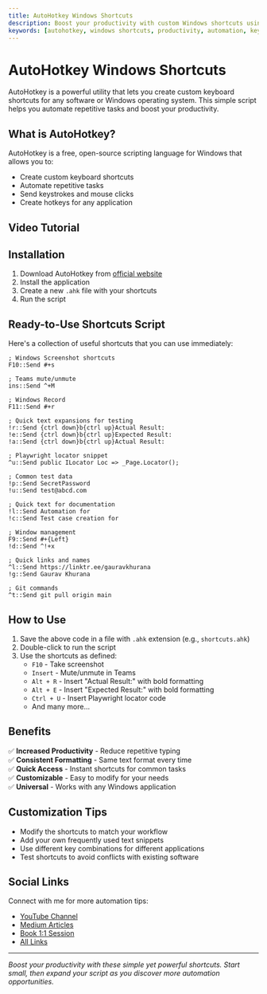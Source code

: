 ```yaml
---
title: AutoHotkey Windows Shortcuts
description: Boost your productivity with custom Windows shortcuts using AutoHotkey. Create keyboard shortcuts for any software or Windows OS level operations.
keywords: [autohotkey, windows shortcuts, productivity, automation, keyboard shortcuts, windows automation, hotkeys]
---
```



# AutoHotkey Windows Shortcuts

AutoHotkey is a powerful utility that lets you create custom keyboard shortcuts for any software or Windows operating system. This simple script helps you automate repetitive tasks and boost your productivity.

## What is AutoHotkey?

AutoHotkey is a free, open-source scripting language for Windows that allows you to:
- Create custom keyboard shortcuts
- Automate repetitive tasks
- Send keystrokes and mouse clicks
- Create hotkeys for any application

## Video Tutorial

<YouTubeEmbed 
  videoId="vc4Kp28fhSA" 
  title="Press less and achieve more - AutoHotkey Tutorial" 
/>

## Installation

1. Download AutoHotkey from [official website](https://www.autohotkey.com/)
2. Install the application
3. Create a new `.ahk` file with your shortcuts
4. Run the script

## Ready-to-Use Shortcuts Script

Here's a collection of useful shortcuts that you can use immediately:

```autohotkey
; Windows Screenshot shortcuts
F10::Send #+s

; Teams mute/unmute
ins::Send ^+M

; Windows Record
F11::Send #+r

; Quick text expansions for testing
!r::Send {ctrl down}b{ctrl up}Actual Result:
!e::Send {ctrl down}b{ctrl up}Expected Result:
!a::Send {ctrl down}b{ctrl up}Actual Result:

; Playwright locator snippet
^u::Send public ILocator Loc => _Page.Locator();

; Common test data
!p::Send SecretPassword
!u::Send test@abcd.com

; Quick text for documentation
!l::Send Automation for 
!c::Send Test case creation for

; Window management
F9::Send #+{Left}
!d::Send ^!+x

; Quick links and names
^l::Send https://linktr.ee/gauravkhurana
!g::Send Gaurav Khurana

; Git commands
^t::Send git pull origin main
```

## How to Use

1. Save the above code in a file with `.ahk` extension (e.g., `shortcuts.ahk`)
2. Double-click to run the script
3. Use the shortcuts as defined:
   - `F10` - Take screenshot
   - `Insert` - Mute/unmute in Teams
   - `Alt + R` - Insert "Actual Result:" with bold formatting
   - `Alt + E` - Insert "Expected Result:" with bold formatting
   - `Ctrl + U` - Insert Playwright locator code
   - And many more...

## Benefits

✅ **Increased Productivity** - Reduce repetitive typing  
✅ **Consistent Formatting** - Same text format every time  
✅ **Quick Access** - Instant shortcuts for common tasks  
✅ **Customizable** - Easy to modify for your needs  
✅ **Universal** - Works with any Windows application  

## Customization Tips

- Modify the shortcuts to match your workflow
- Add your own frequently used text snippets
- Use different key combinations for different applications
- Test shortcuts to avoid conflicts with existing software

## Social Links

Connect with me for more automation tips:
- [YouTube Channel](https://youtube.com/@gauravkhurana)
- [Medium Articles](https://medium.com/@gauravkhurana)
- [Book 1:1 Session](https://topmate.io/gauravkhurana)
- [All Links](https://linktr.ee/gauravkhurana)

---

*Boost your productivity with these simple yet powerful shortcuts. Start small, then expand your script as you discover more automation opportunities.*
